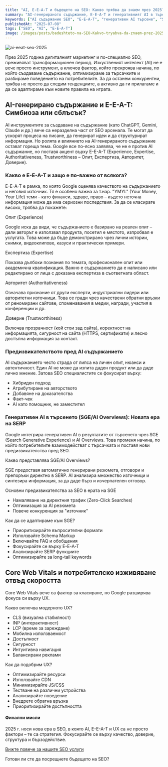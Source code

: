```yaml
---
title: "AI, E-E-A-T и бъдещето на SEO: Какво трябва да знаем през 2025?"
summary: "AI-генерираното съдържание, E-E-A-T и генеративният AI в търсенето променят SEO пейзажа. Вижте как да се адаптирате и да останете конкурентни."
keywords: ["AI съдържание SEO", "E-E-A-T", "генеративен AI търсене", "SGE", "AI Overviews", "Core Web Vitals", "потребителско изживяване SEO", "SEO тенденции 2025"]
publishedAt: "2025-07-08"
tags: ["SEO", "AI", "E-E-A-T"]
image: /images/posts/badeshteto-na-SEO-Kakvo-tryabva-da-znaem-prez-2025.jpg
---
```


![ai-eeat-seo-2025](/images/posts/badeshteto-na-SEO-Kakvo-tryabva-da-znaem-prez-2025.jpg)

През 2025 година дигиталният маркетинг и по-специално SEO, преживяват трансформационен период. Изкуственият интелект (AI) не е вече просто инструмент, а ключов фактор, който прекроява начина, по който създаваме съдържание, оптимизираме за търсачките и разбираме поведението на потребителите. За да останем конкурентни, трябва не просто да следим тенденциите, а активно да ги прилагаме и да се адаптираме към новите правила на играта.

## AI-генерирано съдържание и E-E-A-T: Симбиоза или сблъсък?

AI инструментите за създаване на съдържание (като ChatGPT, Gemini, Claude и др.) вече са неразделна част от SEO арсенала. Те могат да ускорят процеса на писане, да генерират идеи и да структурират информация. Но ролята и влиянието на AI-генерираното съдържание остават гореща тема. Google все по-ясно заявява, че не е против AI съдържание, но поставя акцент върху E-E-A-T (Experience, Expertise, Authoritativeness, Trustworthiness – Опит, Експертиза, Авторитет, Доверие).

### Какво е E-E-A-T и защо е по-важно от всякога?

E-E-A-T е рамка, по която Google оценява качеството на съдържанието и неговия източник. Тя е особено важна за т.нар. "YMYL" (Your Money, Your Life) теми – като финанси, здраве, право – където неточна информация може да има сериозни последствия. За да се класирате високо, трябва да покажете:

Опит (Experience)

Google иска да види, че съдържанието е базирано на реален опит – дали авторът е използвал продукта, посетил е мястото, изпробвал е услугата. Това може да бъде демонстрирано чрез лични истории, снимки, видеоклипове, казуси и практически примери.

Експертиза (Expertise)

Показва дълбоки познания по темата, професионален опит или академична квалификация. Важно е съдържанието да е написано или редактирано от лица с доказана експертиза в съответната област.

Авторитет (Authoritativeness)

Означава признание от други експерти, индустриални лидери или авторитетни източници. Това се гради чрез качествени обратни връзки от реномирани сайтове, споменавания в медии, награди, участия в конференции и др.

Доверие (Trustworthiness)

Включва прозрачност (кой стои зад сайта), коректност на информацията, сигурност на сайта (HTTPS, сертификати) и лесно достъпна информация за контакт.

### Предизвикателството пред AI съдържанието

AI съдържанието често страда от липса на личен опит, нюанси и автентичност. Един AI не може да изпита даден продукт или да даде лично мнение. Затова SEO специалистите се фокусират върху:

* Хибриден подход
* Атрибутиране на авторството
* Добавяне на доказателства
* Факт-чек
* AI като помощник, не заместител

### Генеративен AI в търсенето (SGE/AI Overviews): Новата ера на SERP

Google интегрира генеративен AI в резултатите от търсенето чрез SGE (Search Generative Experience) и AI Overviews. Това променя начина, по който потребителите взаимодействат с търсачката и поставя нови предизвикателства пред SEO.

Какво представлява SGE/AI Overviews?

SGE предоставя автоматично генерирани резюмета, отговори и препоръки директно в SERP. AI анализира множество източници и синтезира информация, за да даде бърз и изчерпателен отговор.

Основни предизвикателства за SEO в ерата на SGE

* Намаляване на директния трафик (Zero-Click Searches)
* Оптимизация за AI резюмета
* Повече конкуренция за "източник"

Как да се адаптираме към SGE?

* Приоритизирайте въпросителни формати
* Използвайте Schema Markup
* Включвайте FAQ и обобщения
* Фокусирайте се върху E-E-A-T
* Анализирайте SERP функциите
* Оптимизирайте за long-tail keywords

## Core Web Vitals и потребителско изживяване отвъд скоростта

Core Web Vitals вече са фактор за класиране, но Google разширява фокуса си върху UX.

Какво включва модерното UX?

* CLS (визуална стабилност)
* INP (интерактивност)
* LCP (време за зареждане)
* Мобилна използваемост
* Достъпност
* Сигурност
* Интуитивна навигация
* Балансирани реклами

Как да подобрим UX?

* Оптимизирайте ресурси
* Използвайте CDN
* Минимизирайте JS/CSS
* Тестване на различни устройства
* Анализирайте поведение
* Внедрете обратна връзка
* Приоритизирайте достъпността

#### Финални мисли

2025 г. носи нова ера в SEO, в която AI, E-E-A-T и UX са не просто фактори – те са стратегия. Фокусирайте се върху качество, доверие, структура и бързодействие.

[Вижте повече за нашите SEO услуги](https://stanchev.bg/seo-uslugi)

Готови ли сте да посрещнете бъдещето на SEO?
